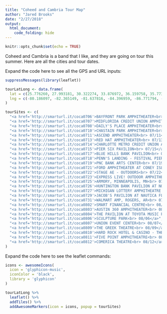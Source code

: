 ```yaml
---
title: "Coheed and Cambria Tour Map"
author: "Jared Brooks"
date: "2/27/2018"
output: 
  html_document:
    code_folding: hide
---
```


```r
knitr::opts_chunk$set(echo = TRUE)
```

Coheed and Cambria is a band that I like, and they are going on tour this summer. Here are all the cities and tour dates. 

Expand the code here to see all the GPS and URL inputs:

```r
suppressMessages(library(leaflet))

tourLatLong <- data.frame(
  lat = c(25.776260, 27.993181, 30.322274, 33.876972, 36.159758, 35.773801, 35.239954, 39.284033, 42.348175, 39.958528, 40.393798, 40.572896, 40.446136, 39.969803, 44.975161, 41.864336, 42.564112, 41.496330, 36.302676, 29.577058, 30.134897, 32.873737, 38.550931, 40.774553, 34.119735, 36.109349, 33.658612, 33.448915),
  lng = c(-80.186097, -82.365149, -81.637816, -84.396959, -86.771794, -78.643087, -80.844648, -76.604426, -71.036641, -75.137541, -74.175203, -73.987915, -80.012283, -83.009952, -93.263567, -87.609099, -82.976197, -81.702921, -94.183726, -95.643293, -97.638333, -96.944930, -90.415097, -111.906407, -118.296068, -115.153068, -117.730587, -112.079379)
)

tourSites <- c(
  "<a href='http://smarturl.it/coca0706'>BAYFRONT PARK AMPHITHEATER<br> 07/06</a>",
  "<a href='http://smarturl.it/coca0707'>MIDFLORIDA CREDIT UNION AMPHITHEATRE<br> 07/07</a>",
  "<a href='http://smarturl.it/coca0708'>DAILY'S PLACE AMPHITHEATER<br> 07/08</a>",
  "<a href='http://smarturl.it/coca0710'>CHASTAIN PARK AMPHITHEATER<br> 07/10</a>",
  "<a href='http://smarturl.it/coca0711'>ASCEND AMPHITHEATER<br> 07/11</a>",
  "<a href='http://smarturl.it/coca0713'>RED HAT AMPHITHEATER<br> 07/13</a>",
  "<a href='http://smarturl.it/coca0714'>CHARLOTTE METRO CREDIT UNION AMPHITHEATRE<br> 07/14</a>",
  "<a href='http://smarturl.it/coca0715'>PIER SIX PAVILION<br> 07/15</a>",
  "<a href='http://smarturl.it/coca0717'>BLUE HILLS BANK PAVILION<br> 07/17</a>",
  "<a href='http://smarturl.it/coca0718'>PENN'S LANDING - FESTIVAL PIER<br> 07/18</a>",
  "<a href='http://smarturl.it/coca0719'>PNC BANK ARTS CENTER<br> 07/19</a>",
  "<a href='http://smarturl.it/coca0721'>FORD AMPHITHEATER AT CONEY ISLAND<br> 07/21</a>",
  "<a href='http://smarturl.it/coca0722'>STAGE AE - OUTDOORS<br> 07/22</a>",
  "<a href='http://smarturl.it/coca0723'>EXPRESS LIVE! OUTDOOR AMPHITHEATRE<br> 07/23</a>",
  "<a href='http://smarturl.it/coca0725'>ARMORY, MINNEAPOLIS, MN<br> 07/25</a>",
  "<a href='http://smarturl.it/coca0726'>HUNTINGTON BANK PAVILION AT NORTHERLY ISLAND<br> 07/26</a>",
  "<a href='http://smarturl.it/coca0727'>MICHIGAN LOTTERY AMPHITHEATRE AT FREEDOM HILL<br> 07/27</a>",
  "<a href='http://smarturl.it/coca0729'>JACOB'S PAVILION AT NAUTICA FLATS<br> 07/29</a>",
  "<a href='http://smarturl.it/coca0731'>WALMART AMP, ROGERS, AR<br> 07/31</a>",
  "<a href='http://smarturl.it/coca0802'>SMART FINANCIAL CENTRE<br> 08/02</a>",
  "<a href='http://smarturl.it/coca0803'>AUSTIN 360 AMPHITHEATER<br> 08/03</a>",
  "<a href='http://smarturl.it/coca0804'>THE PAVILION AT TOYOTA MUSIC FACTORY<br> 08/04</a>",
  "<a href='http://smarturl.it/coca0806'>SCULPTURE PARK<br> 08/06</a>",
  "<a href='http://smarturl.it/coca0807'>UNION EVENT CENTER<br> 08/07</a>",
  "<a href='http://smarturl.it/coca0809'>THE GREEK THEATRE<br> 08/09</a>",
  "<a href='http://smarturl.it/coca0810'>HARD ROCK HOTEL & CASINO - THE JOINT<br> 08/10</a>",
  "<a href='http://smarturl.it/coca0811'>FIVE POINT AMPHITHEATRE<br> 08/11</a>",
  "<a href='http://smarturl.it/coca0812'>COMERICA THEATRE<br> 08/12</a>"
)

```

Expand the code here to see the leaflet commands:

```r
icons <- awesomeIcons(
  icon = 'glyphicon-music',
  iconColor = 'black',
  library = 'glyphicon'
)

tourLatLong %>%
  leaflet() %>%
  addTiles() %>%
  addAwesomeMarkers(icon = icons, popup = tourSites)
```
